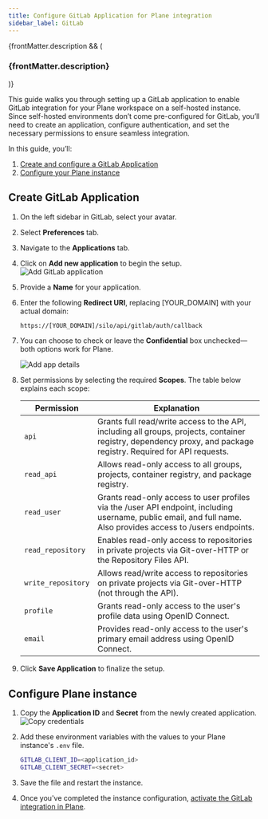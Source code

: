 ```yaml
---
title: Configure GitLab Application for Plane integration
sidebar_label: GitLab
---
```


{frontMatter.description && (

<h3 className="description">{frontMatter.description}</h3>
)}

This guide walks you through setting up a GitLab application to enable GitLab integration for your Plane workspace on a self-hosted instance. Since self-hosted environments don’t come pre-configured for GitLab, you’ll need to create an application, configure authentication, and set the necessary permissions to ensure seamless integration.

In this guide, you’ll:

1. [Create and configure a GitLab Application](/self-hosting/govern/integrations/gitlab#create-gitlab-application)
2. [Configure your Plane instance](/self-hosting/govern/integrations/gitlab#configure-plane-instance)

## Create GitLab Application

1. On the left sidebar in GitLab, select your avatar.

2. Select **Preferences** tab.

3. Navigate to the **Applications** tab.

4. Click on **Add new application** to begin the setup.
    ![Add GitLab application](/images/integrations/gitlab/add-gitlab-application.webp#center)

5. Provide a **Name** for your application.

6. Enter the following **Redirect URI**, replacing [YOUR_DOMAIN] with your actual domain:
    ```bash
    https://[YOUR_DOMAIN]/silo/api/gitlab/auth/callback
    ```
7. You can choose to check or leave the **Confidential** box unchecked—both options work for Plane.

    ![Add app details](/images/integrations/gitlab/add-app-details.webp#center)

8. Set permissions by selecting the required **Scopes**. The table below explains each scope:

    |Permission|Explanation|
    |----------|-----------|
    |`api`|Grants full read/write access to the API, including all groups, projects, container registry, dependency proxy, and package registry. Required for API requests.|
    |`read_api`|Allows read-only access to all groups, projects, container registry, and package registry.|
    |`read_user`|Grants read-only access to user profiles via the /user API endpoint, including username, public email, and full name. Also provides access to /users endpoints.|
    |`read_repository`|Enables read-only access to repositories in private projects via Git-over-HTTP or the Repository Files API.|
    |`write_repository`|Allows read/write access to repositories on private projects via Git-over-HTTP (not through the API).|
    |`profile`|Grants read-only access to the user's profile data using OpenID Connect.|
    |`email`|Provides read-only access to the user's primary email address using OpenID Connect.|

9. Click **Save Application** to finalize the setup.

## Configure Plane instance

1. Copy the **Application ID** and **Secret** from the newly created application.
    ![Copy credentials](/images/integrations/gitlab/copy-credentials.webp#center)

2. Add these environment variables with the values to your Plane instance's `.env` file. 

    ```bash
    GITLAB_CLIENT_ID=<application_id>
    GITLAB_CLIENT_SECRET=<secret>
    ```
3. Save the file and restart the instance. 

4. Once you've completed the instance configuration, [activate the GitLab integration in Plane](https://docs.plane.so/integrations/gitlab).